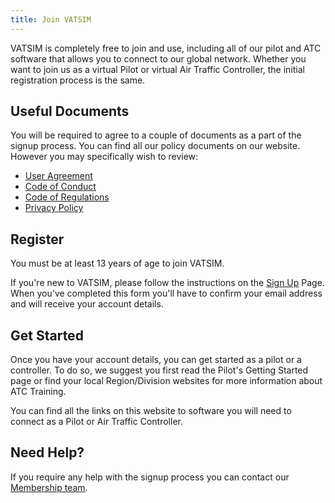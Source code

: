 ```yaml
---
title: Join VATSIM
---
```



VATSIM is completely free to join and use, including all of our pilot and ATC software that allows you to connect to our global network. Whether you want to join us as a virtual Pilot or virtual Air Traffic Controller, the initial registration process is the same.

## Useful Documents
You will be required to agree to a couple of documents as a part of the signup process. You can find all our policy documents on our website. However you may specifically wish to review:

* [User Agreement](/docs/policy/user-agreement)
* [Code of Conduct](/docs/policy/code-of-conduct)
* [Code of Regulations](/docs/policy/code-of-regulations)
* [Privacy Policy](https://cdn.vatsim.net/policy-documents/VATSIM%20Privacy%20and%20Data%20Collection%20Policy%20v1.1%20JUN20.pdf)

## Register
You must be at least 13 years of age to join VATSIM.

<Info
    level="warning"
    message="If you have previously been a VATSIM member and your account is inactive, please do not create a new account. Instead, you can reactivate your old account by visiting myVATSIM. This will also reinstate any previous ATC rating you had and will continue to log flight statistics against previously logged stats. Members may hold only one VATSIM identification number and password."
/>

If you're new to VATSIM, please follow the instructions on the [Sign Up](https://my.vatsim.net/register) Page. When you've completed this form you'll have to confirm your email address and will receive your account details.

## Get Started
Once you have your account details, you can get started as a pilot or a controller. To do so, we suggest you first read the Pilot's Getting Started page or find your local Region/Division websites for more information about ATC Training.

You can find all the links on this website to software you will need to connect as a Pilot or Air Traffic Controller.

## Need Help?
If you require any help with the signup process you can contact our [Membership team](https://support.vatsim.net).
